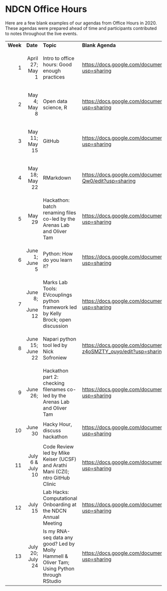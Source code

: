 # NDCN Office Hours {#office-hours}

Here are a few blank examples of our agendas from Office Hours in 2020. These agendas were prepared ahead of time and participants contributed to notes throughout the live events. 


<table>
  <tr>
   <td><strong>Week</strong>
   </td>
   <td><strong>Date</strong>
   </td>
   <td><strong>Topic</strong>
   </td>
   <td><strong>Blank Agenda</strong>
   </td>
  </tr>
  <tr>
   <td><p style="text-align: right">
1</p>

   </td>
   <td><p style="text-align: right">
April 27; May 1</p>

   </td>
   <td>Intro to office hours: Good enough practices
   </td>
   <td><span style="text-decoration:underline;">https://docs.google.com/document/d/1LMPRyOmxb1hutjL4xzG6xsNuf7wLBuV63nHDPwaH-ZA/edit?usp=sharing</span>
   </td>
  </tr>
  <tr>
   <td><p style="text-align: right">
2</p>

   </td>
   <td><p style="text-align: right">
May 4;  May 8</p>

   </td>
   <td>Open data science, R
   </td>
   <td><span style="text-decoration:underline;">https://docs.google.com/document/d/1BOaltY3nfb3yGWoO_DPLOTR4OJh2Js5Ihdjtd_HSvUI/edit?usp=sharing</span>
   </td>
  </tr>
  <tr>
   <td><p style="text-align: right">
3</p>

   </td>
   <td><p style="text-align: right">
May 11;  May 15</p>

   </td>
   <td>GitHub
   </td>
   <td><span style="text-decoration:underline;">https://docs.google.com/document/d/1Ysfeqt3q1yLRbMw9kQoeHvxnCpR374okFFS8Qna2VtM/edit?usp=sharing</span>
   </td>
  </tr>
  <tr>
   <td><p style="text-align: right">
4</p>

   </td>
   <td><p style="text-align: right">
May 18;  May 22</p>

   </td>
   <td>RMarkdown
   </td>
   <td><span style="text-decoration:underline;">https://docs.google.com/document/d/1E6H-2O5KiRGQ6Ju9h4M_F-YVgiMIeF_7Oj6wMJM-Qw0/edit?usp=sharing</span>
   </td>
  </tr>
  <tr>
   <td><p style="text-align: right">
5</p>

   </td>
   <td><p style="text-align: right">
May 29</p>

   </td>
   <td>Hackathon: batch renaming files co-led by the Arenas Lab and Oliver Tam
   </td>
   <td><span style="text-decoration:underline;">https://docs.google.com/document/d/15VHJTt8atfww8dlR8x8wHrPLBQaDvOrq4IV0HLK8q8w/edit?usp=sharing</span>
   </td>
  </tr>
  <tr>
   <td><p style="text-align: right">
6</p>

   </td>
   <td><p style="text-align: right">
June 1;  June 5</p>

   </td>
   <td>Python: How do you learn it?
   </td>
   <td><span style="text-decoration:underline;">https://docs.google.com/document/d/17Lt0YUfqIDNqDBTN99rc9YEdwPiZaer0ae3_hI5eSrU/edit?usp=sharing</span>
   </td>
  </tr>
  <tr>
   <td><p style="text-align: right">
7</p>

   </td>
   <td><p style="text-align: right">
June 8;</p>

<p>
<p style="text-align: right">
June 12</p>

   </td>
   <td>Marks Lab Tools: EVcouplings python framework led by Kelly Brock; open discussion
   </td>
   <td><span style="text-decoration:underline;">https://docs.google.com/document/d/1GNTFfWExWvw5GY1BPpTlGbglZSzs9DnXbxyKWGAyBcI/edit?usp=sharing</span>
   </td>
  </tr>
  <tr>
   <td><p style="text-align: right">
8</p>

   </td>
   <td><p style="text-align: right">
June 15; June 22</p>

   </td>
   <td>Napari python tool led by Nick Sofroniew
   </td>
   <td><span style="text-decoration:underline;">https://docs.google.com/document/d/1WgZ4PS7SGZH1CFYaxU2LMfyvuC_y1-z4oSMZTY_ouyo/edit?usp=sharing</span>
   </td>
  </tr>
  <tr>
   <td><p style="text-align: right">
9</p>

   </td>
   <td><p style="text-align: right">
June 26; </p>

   </td>
   <td>Hackathon part 2: checking filenames co-led by the Arenas Lab and Oliver Tam
   </td>
   <td><span style="text-decoration:underline;">https://docs.google.com/document/d/1eqHco9vuWPi9OdM2j9ZY8pRHFlRSnvVUZ7mOG1ugeFc/edit?usp=sharing</span>
   </td>
  </tr>
  <tr>
   <td><p style="text-align: right">
10</p>

   </td>
   <td><p style="text-align: right">
June 30</p>

   </td>
   <td>Hacky Hour, discuss hackathon
   </td>
   <td><span style="text-decoration:underline;">https://docs.google.com/document/d/1KCicmEa9WYjI6pIHlU-ddHI2xCPFw73Ts-WSK167cKI/edit?usp=sharing</span>
   </td>
  </tr>
  <tr>
   <td><p style="text-align: right">
11</p>

   </td>
   <td><p style="text-align: right">
July 6 & July 10</p>

   </td>
   <td>Code Review led by Mike Keiser (UCSF) and Arathi Mani (CZI);  ntro GitHub Clinic
   </td>
   <td><span style="text-decoration:underline;">https://docs.google.com/document/d/1j5r0cI67cfbTGKKJmlRTCCpz5h6hwmD1Xnc8GuJJ3Jk/edit?usp=sharing</span>
   </td>
  </tr>
  <tr>
   <td><p style="text-align: right">
12</p>

   </td>
   <td><p style="text-align: right">
July 15</p>

   </td>
   <td>Lab Hacks: Computational Onboarding at the NDCN Annual Meeting
   </td>
   <td><span style="text-decoration:underline;">https://docs.google.com/document/d/1w0AFW-784biF2k7Fu82ictac8IP5qHqQ5AfupM_4QCM/edit?usp=sharing</span>
   </td>
  </tr>
  <tr>
   <td><p style="text-align: right">
13</p>

   </td>
   <td><p style="text-align: right">
July 20; July 24</p>

   </td>
   <td>Is my RNA-seq data any good? Led by Molly Hammell & Oliver Tam; Using Python through RStudio
   </td>
   <td><span style="text-decoration:underline;">https://docs.google.com/document/d/1IUd09kwnH5T-Q4O5olNfTjCe4fJaf9uiYa29uquOkak/edit?usp=sharing</span>
   </td>
  </tr>
</table>



